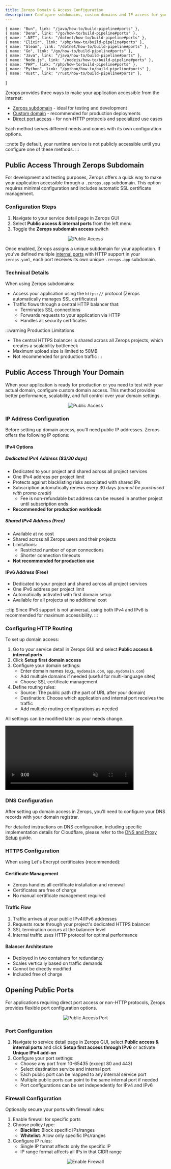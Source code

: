 ```yaml
---
title: Zerops Domain & Access Configuration
description: Configure subdomains, custom domains and IP access for your Zerops applications.
---
```



    { name: "Bun", link: "/java/how-to/build-pipeline#ports" },
    { name: "Deno", link: "/go/how-to/build-pipeline#ports" },
    { name: ".NET", link: "/dotnet/how-to/build-pipeline#ports" },
    { name: "Elixir", link: "/php/how-to/build-pipeline#ports" },
    { name: "Gleam", link: "/dotnet/how-to/build-pipeline#ports" },
    { name: "Go", link: "/go/how-to/build-pipeline#ports" },
    { name: "Java", link: "/java/how-to/build-pipeline#ports" },
    { name: "Node.js", link: "/nodejs/how-to/build-pipeline#ports" },
    { name: "PHP", link: "/php/how-to/build-pipeline#ports" },
    { name: "Python", link: "/python/how-to/build-pipeline#ports" },
    { name: "Rust", link: "/rust/how-to/build-pipeline#ports" },
]

Zerops provides three ways to make your application accessible from the internet:
- [Zerops subdomain](#public-access-through-zerops-subdomain) - ideal for testing and development
- [Custom domain](#public-access-through-your-domain) - recommended for production deployments
- [Direct port access](#opening-public-ports) - for non-HTTP protocols and specialized use cases

Each method serves different needs and comes with its own configuration options.

:::note
By default, your runtime service is not publicly accessible until you configure one of these methods.
:::

## Public Access Through Zerops Subdomain

For development and testing purposes, Zerops offers a quick way to make your application accessible through a `.zerops.app` subdomain. This option requires minimal configuration and includes automatic SSL certificate management.

### Configuration Steps

1. Navigate to your service detail page in Zerops GUI
2. Select **Public access & internal ports** from the left menu
3. Toggle the **Zerops subdomain access** switch

<p align="center">
  <Image
    lightImage="/img/gui/public-access.webp"
    darkImage="/img/gui/public-access.webp"
    alt="Public Access"
    style={{ width: '90%', height: 'auto' }}
  />
</p>

Once enabled, Zerops assigns a unique subdomain for your application. If you've defined multiple [internal ports](/zerops-yaml/specification#ports-) with HTTP support in your `zerops.yaml`, each port receives its own unique `.zerops.app` subdomain.

<GroupCards heading="Configure internal ports for your Runtime" items={languages} />

### Technical Details

When using Zerops subdomains:
- Access your application using the `https://` protocol (Zerops automatically manages SSL certificates)
- Traffic flows through a central HTTP balancer that:
  - Terminates SSL connections
  - Forwards requests to your application via HTTP
  - Handles all security certificates

:::warning Production Limitations
- The central HTTPS balancer is shared across all Zerops projects, which creates a scalability bottleneck
- Maximum upload size is limited to 50MB
- Not recommended for production traffic
:::

## Public Access Through Your Domain

When your application is ready for production or you need to test with your actual domain, configure custom domain access. This method provides better performance, scalability, and full control over your domain settings.

<p align="center">
  <Image
    lightImage="/img/gui/public-access-domain.webp"
    darkImage="/img/gui/public-access-domain.webp"
    alt="Public Access"
    style={{ width: '65%', height: 'auto' }}
  />
</p>

### IP Address Configuration

Before setting up domain access, you'll need public IP addresses. Zerops offers the following IP options:

#### IPv4 Options

##### Dedicated IPv4 Address ($3/30 days)
- Dedicated to your project and shared across all project services
- One IPv4 address per project limit
- Protects against blacklisting risks associated with shared IPs
- Subscription automatically renews every 30 days *(cannot be purchased with promo credit)*
    - Fee is non-refundable but address can be reused in another project until subscription ends
- **Recommended for production workloads**

##### Shared IPv4 Address (Free)
- Available at no cost
- Shared across all Zerops users and their projects
- Limitations:
  - Restricted number of open connections
  - Shorter connection timeouts
- **Not recommended for production use**

#### IPv6 Address (Free)
- Dedicated to your project and shared across all project services
- One IPv6 address per project limit
- Automatically activated with first domain setup
- Available for all projects at no additional cost

:::tip
Since IPv6 support is not universal, using both IPv4 and IPv6 is recommended for maximum accessibility.
:::

### Configuring HTTP Routing

To set up domain access:

1. Go to your service detail in Zerops GUI and select **Public access & internal ports**
2. Click **Setup first domain access**
3. Configure your domain settings:
   - Enter domain names (e.g., `mydomain.com`, `app.mydomain.com`)
   - Add multiple domains if needed (useful for multi-language sites)
   - Choose SSL certificate management
4. Define routing rules:
   - Source: The public path (the part of URL after your domain)
   - Destination: Choose which application and internal port receives the traffic
   - Add multiple routing configurations as needed

All settings can be modified later as your needs change.

<Video
  width="80%"
  autoplay="true"
  loop="loop"
  muted="muted"
  preload="none"
  src="/vids/routes.webm"
  plays-inline="true"
/>

### DNS Configuration

After setting up domain access in Zerops, you'll need to configure your DNS records with your domain registrar.

For detailed instructions on DNS configuration, including specific implementation details for Cloudflare, please refer to the [DNS and Proxy Setup](/features/dns) guide.

### HTTPS Configuration

When using Let's Encrypt certificates (recommended):

#### Certificate Management
- Zerops handles all certificate installation and renewal
- Certificates are free of charge
- No manual certificate management required

#### Traffic Flow
1. Traffic arrives at your public IPv4/IPv6 addresses
2. Requests route through your project's dedicated HTTPS balancer
3. SSL termination occurs at the balancer level
4. Internal traffic uses HTTP protocol for optimal performance

#### Balancer Architecture
- Deployed in two containers for redundancy
- Scales vertically based on traffic demands
- Cannot be directly modified
- Included free of charge

## Opening Public Ports

For applications requiring direct port access or non-HTTP protocols, Zerops provides flexible port configuration options.

<p align="center">
  <Image
    src="/img/gui/ipv6-public-port.webp"
    alt="Public Access Port"
    style={{ width: '90%', height: 'auto' }}
  />
</p>

### Port Configuration

1. Navigate to service detail page in Zerops GUI, select **Public access & internal ports** and click **Setup first access through IPv6** or activate **Unique IPv4 add-on**
2. Configure your port settings:
   - Choose any port from 10-65435 (except 80 and 443)
   - Select destination service and internal port
   - Each public port can be mapped to any internal service port
   - Multiple public ports can point to the same internal port if needed
   - Port configurations can be set independently for IPv4 and IPv6

### Firewall Configuration

Optionally secure your ports with firewall rules:

1. Enable firewall for specific ports
2. Choose policy type:
   - **Blacklist**: Block specific IPs/ranges
   - **Whitelist**: Allow only specific IPs/ranges
3. Configure IP rules:
   - Single IP format affects only the specific IP
   - IP range format affects all IPs in that CIDR range

<p align="center">
 <Image
   src="/img/gui/enable-firewall.webp"
   alt="Enable Firewall"
   style={{ width: '90%', height: 'auto' }}
 />
</p>


